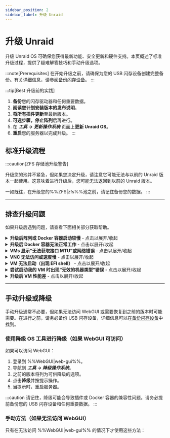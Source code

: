 ```yaml
---
sidebar_position: 2
sidebar_label: 升级 Unraid
---
```



# 升级 Unraid

升级 Unraid OS 可确保您获得最新功能、安全更新和硬件支持。本页概述了标准升级过程，提供了疑难解答技巧和手动升级选项。

:::note[Prerequisites]
在开始升级之前，请确保为您的 USB 闪存设备创建完整备份。有关详细信息，请参阅[备份闪存设备](../maintain-and-update/changing-the-flash-device.mdx#backing-up-your-flash-device)。
:::

:::tip[Best 升级前的实践]

1. **备份**您的闪存驱动器和任何重要数据。
2. **阅读您计划安装版本的发布说明**。
3. **将所有插件更新**至最新版本。
4. **可选步骤，停止阵列**后再进行。
5. 在 ***工具 → 更新操作系统*** 页面上**更新 Unraid OS**。
6. **重启**您的服务器以完成升级。
   :::

## 标准升级流程

<Tabs>
  <TabItem value="现代 (2025)" label="Unraid 7.x及更高版本" default>
    <UpgradeModern />
  </TabItem>

  <TabItem value="旧版 (6.11到6.12)" label="Unraid 6.11到6.12">
    <UpgradeLegacy611612 />
  </TabItem>
</Tabs>

:::caution[ZFS 存储池升级警告]

升级您的池并不紧急，但如果您决定升级，请注意它可能无法与以前的 Unraid 版本一起使用。这意味着进行升级后，您可能无法返回到以前的 Unraid 版本。

一如既往，在升级您的%%ZFS|zfs%%池之前，请记住备份您的数据。
:::

---

## 排查升级问题

如果升级后遇到问题，请查看下面相关部分获取帮助。

<details>
  <summary><strong>升级后阵列或 Docker 容器启动较慢</strong> - 点击以展开/收起</summary>

  在某些升级后可能需要对 Docker 容器进行一次性迁移。此过程可能需要一些时间，特别是如果您有很多镜像。在此过程中请耐心等待；性能应在初始启动后恢复正常。
</details>

<details>
  <summary><strong>升级后 Docker 容器无法正常工作</strong> - 点击以展开/收起</summary>

  如果您遇到类似 "layers from manifest don't match image configuration" 的错误，您可能需要重新构建您的 Docker 镜像文件。以下是方法：

  1. 前往 ***设置 → Docker*** 并停止 Docker 服务。
  2. 选中删除 Docker 镜像的复选框并单击删除按钮。
  3. 重新启动 Docker 以重建镜像。
  4. 导航到 **应用** 标签页，选择 **先前的应用**，勾选要重新安装的应用并点击 **安装 xx 应用**。
</details>

<details>
  <summary><strong>VMs 显示“无法获取接口 MTU”或网络错误</strong> - 点击以展开/收起</summary>

  如果您为 %%VM%% 网络使用了自定义桥接名称，请按照以下步骤更新所有 %%VM%% 以使用默认的 `br0` 桥接：

  1. 前往 **VMs** 标签页并编辑每个 %%VM%%（确保启用 **高级视图**）。
  2. 将网络桥接设置为 `br0` 并点击 **应用**。
  3. 前往 ***设置 → VM 管理器***（在 **高级视图** 中）并将默认桥接设置为 `br0`。
</details>

<details>
  <summary><strong>VNC 无法访问或速度慢</strong> - 点击以展开/收起</summary>

  对于旧版 %%VM%%，您可能需要更新 %%VNC%% 视频驱动程序：

  1. 在 **VMs** 标签页编辑 %%VM%%（选择 **高级视图**）。
  2. 将 **VNC 视频驱动程序** 设置为 **QXL**（推荐）。如果 QXL 不成功，可以尝试 **Cirrus** 或 **vmvga**。
  3. 点击 **应用** 以保存更改。
</details>

<details>
  <summary><strong>VM 无法启动（出现 EFI shell）</strong> - 点击以展开/收起</summary>

  If you have %%OVMF|ovmf%%-based %%VMs|vm%% created in older Unraid versions, you might encounter an EFI shell. You can boot the %%VM|vm%% by entering the following commands:

  1. 键入 `fs0:`。
  2. 然后键入 `cd efi/boot`。
  3. 最后，键入 `bootx64.efi`。

  如果 `fs0:` 不起作用，您可以尝试 `fs1:`。如果问题仍然存在，请访问 [Unraid 论坛](https://forums.unraid.net/) 寻求帮助。
</details>

<details>
  <summary><strong>尝试启动我的 VM 时出现“无效的机器类型”错误</strong> - 点击以展开/收起</summary>

  为了解决此问题，在 %%WebGUI|web-gui%% 中编辑 %%VM|vm%%，然后在不进行任何修改的情况下点击 **Apply**。此操作将更新机器类型为最新支持版本。
</details>

<details>
  <summary><strong>升级后 VM 性能差</strong> - 点击以展开/收起</summary>

  如果您的 %%VM|vm%% 在升级后速度变慢，请进入 %%VM|vm%% 设置（在 **高级视图** 中），并将 **机器** 类型版本更新到最新修订版（例如，从 `i440fx-2.5` 更改为 `i440fx-2.7`）。确保不要更改前缀（例如，不要从 `i440fx` 切换到 `Q35`）。
</details>

---

## 手动升级或降级

手动升级通常不必要，但如果无法访问 WebGUI 或需要恢复到之前的版本时可能需要。在进行之前，请务必备份 USB 闪存设备，详细信息可以在[备份闪存设备](../maintain-and-update/changing-the-flash-device.mdx#backing-up-your-flash-device)中找到。

### 使用降级 OS 工具进行降级（如果 WebGUI 可访问）

如果可以访问 WebGUI：

1. 登录到 %%WebGUI|web-gui%%。
2. 导航到 ***工具 → 降级操作系统***。
3. 之前的版本将列为可供降级的选项。
4. 点击**降级**并按提示操作。
5. 当提示时，重启服务器。

:::caution
请记住，降级可能会导致插件或 Docker 容器的兼容性问题。请务必提前备份您的 USB 闪存设备和任何重要数据。
:::

### 手动方法（如果无法访问 WebGUI）

只有在无法访问 %%WebGUI|web-gui%% 的情况下才使用这些方法：

<Tabs>
  <TabItem value="最简单的方法" label="最简单的方法">
    <ManualDowngradeSimplest />
  </TabItem>

  <TabItem value="命令行方法" label="命令行方法">
    <ManualDowngradeCommandLine />
  </TabItem>
</Tabs>
